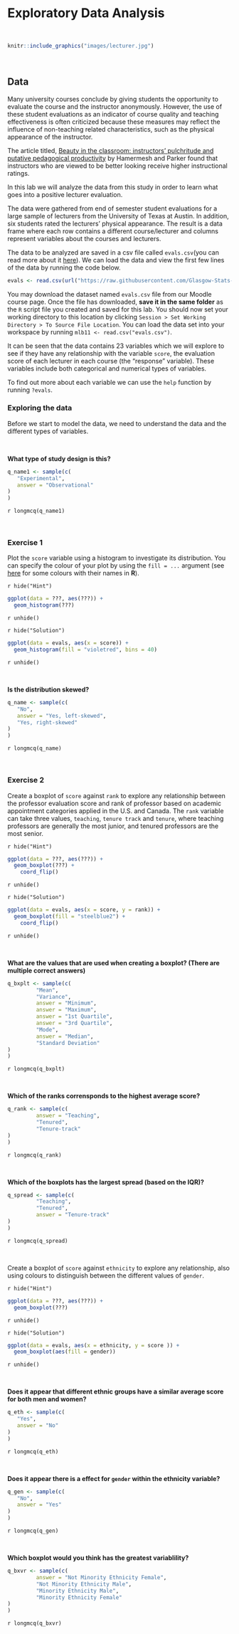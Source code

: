 # Exploratory Data Analysis

<br>

```r
knitr::include_graphics("images/lecturer.jpg")
```

<br>

## Data

Many university courses conclude by giving students the opportunity to evaluate the course and the instructor anonymously. However, the use of these student evaluations as an indicator of course quality and teaching effectiveness is often criticized because these measures may reflect the influence of non-teaching related characteristics, such as the physical appearance of the instructor. 

The article titled, <a href="https://www.sciencedirect.com/science/article/pii/S0272775704001165?casa_token=3Zz3cupeQ8MAAAAA:8CMoSg5s3BgdhwM6oW9tjcWSZ-MkgYTGYitN4NxvRBAfHuKcmoPnTtzxAgOSURYpDYD8C5EDJg"> Beauty in the classroom: instructors' pulchritude and putative pedagogical productivity</a> by Hamermesh and Parker found that instructors who are viewed to be better looking receive higher instructional ratings. 

In this lab we will analyze the data from this study in order to learn what goes into a positive lecturer evaluation.

The data were gathered from end of semester student evaluations for a large sample of lecturers from the University of Texas at Austin. In addition, six students rated the lecturers' physical appearance. The result is a data frame where each row contains a different course/lecturer and columns represent variables about the courses and lecturers. 

The data to be analyzed are saved in a csv file called `evals.csv`(you can read more about it <a href="https://www.openintro.org/data/index.php?data=evals"> here</a>). We can load the data and view the first few lines of the data by running the code below.


```r
evals <- read.csv(url("https://raw.githubusercontent.com/Glasgow-Stats-L1-L2/S1Z_Lab4/main/evals.csv"))
```

You may download the dataset named `evals.csv` file from our Moodle course page. Once the file has downloaded, **save it in the same folder** as the `R` script file you created and saved for this lab. You should now set your working directory to this location by clicking `Session > Set Working Directory > To Source File Location`. You can load the data set into your workspace by running `mlb11 <- read.csv("evals.csv")`. 


It can be seen that the data contains 23 variables which we will explore to see if they have any relationship with the variable `score`, the evaluation score of each lecturer in each course (the "response" variable). These variables include both categorical and numerical types of variables.

To find out more about each variable we can use the `help` function by running `?evals`.

### Exploring the data

Before we start to model the data, we need to understand the data and the different types of variables.

<br>

**What type of study design is this?**

```r
q_name1 <- sample(c(
   "Experimental",
   answer = "Observational"
)
)
```

`r longmcq(q_name1)`

<br>

### **Exercise 1**

Plot the `score` variable using a histogram to investigate its distribution.  You can specify the colour of your plot by using the `fill = ...` argument (see  <a href="https://www.r-graph-gallery.com/42-colors-names.html"> here</a> for some colours with their names in **R**).

`r hide("Hint")`

```r
ggplot(data = ???, aes(???)) +
  geom_histogram(???)
```

`r unhide()`


`r hide("Solution")`

```r
ggplot(data = evals, aes(x = score)) +
  geom_histogram(fill = "violetred", bins = 40)
```

`r unhide()`

<br>

**Is the distribution skewed?**

```r
q_name <- sample(c(
   "No",
   answer = "Yes, left-skewed",
   "Yes, right-skewed"
)
)
```

`r longmcq(q_name)`

<br>


### **Exercise 2**

Create a boxplot of `score` against `rank` to explore any relationship between the professor evaluation  score and rank of professor based on academic appointment categories applied in the U.S. and Canada. The `rank` variable can take three values, `teaching`, `tenure track` and `tenure`, where teaching professors are generally the most junior, and tenured professors are the most senior.

`r hide("Hint")`

```r
ggplot(data = ???, aes(???)) +
  geom_boxplot(???) +
    coord_flip()
```

`r unhide()`


`r hide("Solution")`

```r
ggplot(data = evals, aes(x = score, y = rank)) +
  geom_boxplot(fill = "steelblue2") + 
    coord_flip()
```

`r unhide()`

<br>

**What are the values that are used when creating a boxplot? (There are multiple correct answers)**

```r
q_bxplt <- sample(c(
         "Mean",
         "Variance",
         answer = "Minimum",
         answer = "Maximum",
         answer = "1st Quartile",
         answer = "3rd Quartile",
         "Mode",
         answer = "Median",
         "Standard Deviation"
)
)
```

`r longmcq(q_bxplt)`

<br>

**Which of the ranks corrensponds to the highest average score?**

```r
q_rank <- sample(c(
         answer = "Teaching",
         "Tenured",
         "Tenure-track"
)
)
```

`r longmcq(q_rank)`

<br>

**Which of the boxplots has the largest spread (based on the IQR)?**

```r
q_spread <- sample(c(
         "Teaching",
         "Tenured",
         answer = "Tenure-track"
)
)
```

`r longmcq(q_spread)`

<br>

Create a boxplot of `score` against `ethnicity` to explore any relationship, also using colours to distinguish between the different values of `gender`.

`r hide("Hint")`

```r
ggplot(data = ???, aes(???)) +
  geom_boxplot(???)
```

`r unhide()`


`r hide("Solution")`

```r
ggplot(data = evals, aes(x = ethnicity, y = score )) +
  geom_boxplot(aes(fill = gender))
```

`r unhide()`

<br>

**Does it appear that different ethnic groups have a similar average score for both men and women?**

```r
q_eth <- sample(c(
   "Yes",
   answer = "No"
)
)
```

`r longmcq(q_eth)`

<br>

**Does it appear there is a effect for `gender` within the ethnicity variable?**

```r
q_gen <- sample(c(
   "No",
   answer = "Yes"
)
)
```

`r longmcq(q_gen)`

<br>

**Which boxplot would you think has the greatest variablility?**

```r
q_bxvr <- sample(c(
         answer = "Not Minority Ethnicity Female",
         "Not Minority Ethnicity Male",
         "Minority Ethnicity Male",
         "Minority Ethnicity Female"
)
)
```

`r longmcq(q_bxvr)`

<br>
